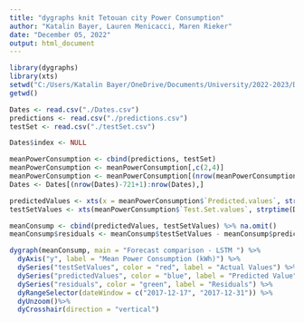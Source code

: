 ```yaml
---
title: "dygraphs knit Tetouan city Power Consumption"
author: "Katalin Bayer, Lauren Menicacci, Maren Rieker"
date: "December 05, 2022"
output: html_document
---
```


```r
library(dygraphs)
library(xts)
setwd("C:/Users/Katalin Bayer/OneDrive/Documents/University/2022-2023/Deep Learning/Tutorial Project/dl_tutorial_timeseries-main")
getwd()

Dates <- read.csv("./Dates.csv")
predictions <- read.csv("./predictions.csv")
testSet <- read.csv("./testSet.csv")

Dates$index <- NULL 

meanPowerConsumption <- cbind(predictions, testSet)
meanPowerConsumption <- meanPowerConsumption[,c(2,4)]
meanPowerConsumption <- meanPowerConsumption[(nrow(meanPowerConsumption)- 721+ 1):nrow(meanPowerConsumption),]
Dates <- Dates[(nrow(Dates)-721+1):nrow(Dates),]

predictedValues <- xts(x = meanPowerConsumption$`Predicted.values`, strptime(Dates, format = '%Y-%m-%d %H:%M:%S'))
testSetValues <- xts(meanPowerConsumption$`Test.Set.values`, strptime(Dates, format = '%Y-%m-%d %H:%M:%S'))

meanConsump <- cbind(predictedValues, testSetValues) %>% na.omit()
meanConsump$residuals <- meanConsump$testSetValues - meanConsump$predictedValues
```

```r
dygraph(meanConsump, main = "Forecast comparison - LSTM ") %>%
  dyAxis("y", label = "Mean Power Consumption (kWh)") %>%
  dySeries("testSetValues", color = "red", label = "Actual Values") %>%
  dySeries("predictedValues", color = "blue", label = "Predicted Value") %>%
  dySeries("residuals", color = "green", label = "Residuals") %>%
  dyRangeSelector(dateWindow = c("2017-12-17", "2017-12-31")) %>%
  dyUnzoom()%>% 
  dyCrosshair(direction = "vertical") 
```